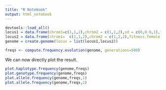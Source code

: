```yaml
---
title: "R Notebook"
output: html_notebook
---
```


```r
devtools::load_all()
locus1 = data.frame(chrom1=c(1,1,2),chrom2 = c(1,2,2),sd = c(0,0.9,1),fitness.male=c(1,1,1),fitness.female=c(1,1,1))
locus2 = data.frame(chrom1=  c(1,1,2),chrom2 = c(1,2,2),fitness.female = c(1,0.9,0.8),fitness.male = c(0.6,0.8,1))
genome = create.genome(locus = list(locus1,locus2))
```


```r
freqs <- compute.frequency.evolution(genome, generations=500)
```

We can now directly plot the result.
```r
plot.haplotype.frequency(genome,freqs)
plot.genotype.frequency(genome,freqs)
plot.allele.frequency(genome,freqs,1)
plot.allele.frequency(genome,freqs,2)
```
